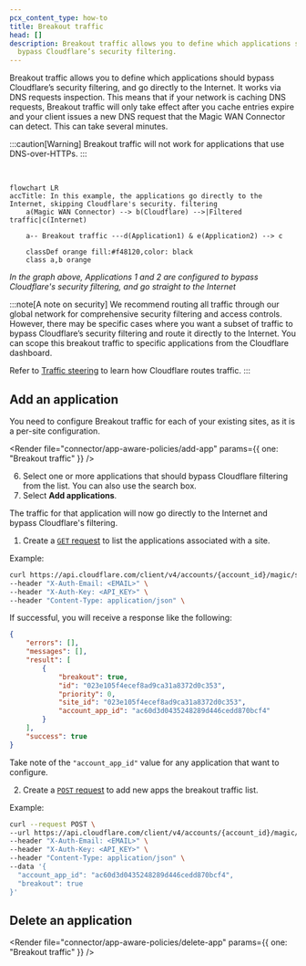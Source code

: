 ```yaml
---
pcx_content_type: how-to
title: Breakout traffic
head: []
description: Breakout traffic allows you to define which applications should
  bypass Cloudflare’s security filtering.
---
```



Breakout traffic allows you to define which applications should bypass Cloudflare’s security filtering, and go directly to the Internet. It works via DNS requests inspection. This means that if your network is caching DNS requests, Breakout traffic will only take effect after you cache entries expire and your client issues a new DNS request that the Magic WAN Connector can detect. This can take several minutes.

:::caution[Warning]
Breakout traffic will not work for applications that use DNS-over-HTTPs.
:::

<br />

```mermaid
flowchart LR
accTitle: In this example, the applications go directly to the Internet, skipping Cloudflare's security. filtering
    a(Magic WAN Connector) --> b(Cloudflare) -->|Filtered traffic|c(Internet)

    a-- Breakout traffic ---d(Application1) & e(Application2) --> c

    classDef orange fill:#f48120,color: black
    class a,b orange
```

_In the graph above, Applications 1 and 2 are configured to bypass Cloudflare's security filtering, and go straight to the Internet_

:::note[A note on security]
We recommend routing all traffic through our global network for comprehensive security filtering and access controls. However, there may be specific cases where you want a subset of traffic to bypass Cloudflare’s security filtering and route it directly to the Internet. You can scope this breakout traffic to specific applications from the Cloudflare dashboard.

Refer to [Traffic steering](/magic-wan/reference/traffic-steering/) to learn how Cloudflare routes traffic.
:::

## Add an application

You need to configure Breakout traffic for each of your existing sites, as it is a per-site configuration.

<Tabs syncKey="dashPlusAPI"> <TabItem label="Dashboard">

<Render
	file="connector/app-aware-policies/add-app"
	params={{ one: "Breakout traffic" }}
/>

6. Select one or more applications that should bypass Cloudflare filtering from the list. You can also use the search box.
7. Select **Add applications**.

The traffic for that application will now go directly to the Internet and bypass Cloudflare's filtering.

</TabItem> <TabItem label="API">

<Render file="connector/account-id-api-key" />

1. Create a [`GET` request](/api/operations/magic-site-app-configs-list-app-configs) to list the applications associated with a site.

Example:

```bash
curl https://api.cloudflare.com/client/v4/accounts/{account_id}/magic/sites/{site_id}/app_configs \
--header "X-Auth-Email: <EMAIL>" \
--header "X-Auth-Key: <API_KEY>" \
--header "Content-Type: application/json" \
```

If successful, you will receive a response like the following:

```json
{
	"errors": [],
	"messages": [],
	"result": [
		{
			"breakout": true,
			"id": "023e105f4ecef8ad9ca31a8372d0c353",
			"priority": 0,
			"site_id": "023e105f4ecef8ad9ca31a8372d0c353",
			"account_app_id": "ac60d3d0435248289d446cedd870bcf4"
		}
	],
	"success": true
}
```

Take note of the `"account_app_id"` value for any application that want to configure.

2. Create a [`POST` request](/api/operations/magic-site-app-configs-add-app-config) to add new apps the breakout traffic list.

Example:

```bash
curl --request POST \
--url https://api.cloudflare.com/client/v4/accounts/{account_id}/magic/sites/{site_id}/app_configs \
--header "X-Auth-Email: <EMAIL>" \
--header "X-Auth-Key: <API_KEY>" \
--header "Content-Type: application/json" \
--data '{
  "account_app_id": "ac60d3d0435248289d446cedd870bcf4",
  "breakout": true
}'
```

</TabItem> </Tabs>

## Delete an application

<Render
	file="connector/app-aware-policies/delete-app"
	params={{ one: "Breakout traffic" }}
/>
